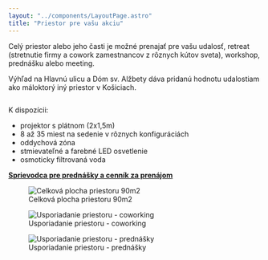 ```yaml
---
layout: "../components/LayoutPage.astro"
title: "Priestor pre vašu akciu"
---
```





Celý priestor alebo jeho časti je možné prenajať pre vašu udalosť, retreat (stretnutie firmy a cowork zamestnancov z rôznych kútov sveta), workshop, prednášku alebo meeting.

Výhľad na Hlavnú ulicu a Dóm sv. Alžbety dáva pridanú hodnotu udalostiam ako máloktorý iný priestor v Košiciach.

<Image src={photo01} alt="" class="" />

K dispozícii:

- projektor s plátnom (2x1,5m)
- 8 až 35 miest na sedenie v rôznych konfiguráciách
- oddychová zóna
- stmievateľné a farebné LED osvetlenie
- osmoticky filtrovaná voda

**[Sprievodca pre prednášky a cenník za prenájom](https://github.com/ParalelnaPolisKE/docs/tree/master/guidelines)**

<figure class="maxcontent">
  <Image src={space01} alt="Celková plocha priestoru 90m2" width={1500} />
  <figcaption>Celková plocha priestoru 90m2</figcaption>
</figure>

<figure class="maxcontent">
  <Image
    src={space02}
    alt="Usporiadanie priestoru - coworking"
    class="maxcontent"
    width={1500}
  />
  <figcaption>Usporiadanie priestoru - coworking</figcaption>
</figure>

<figure class="maxcontent">
  <Image
    src={space03}
    alt="Usporiadanie priestoru - prednášky"
    class="maxcontent"
    width={1500}
  />
  <figcaption>Usporiadanie priestoru - prednášky</figcaption>
</figure>

<div class="maxcontent split">
  <CardAbout />
  <CardCoworking />
</div>
